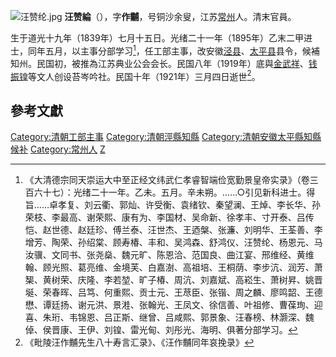 [[File:汪赞纶.jpg|thumb]]
'''汪赞綸'''（{{bd|1839年||1921年|catIdx=Wang汪}}），字'''作黼'''，号铜沙余叟，江苏[[常州|常州]]人。清末官員。

生于道光十九年（1839年）七月十五日。光绪二十一年（1895年）乙末二甲进士，同年五月，以主事分部学习<ref>《大清德宗同天崇运大中至正经文纬武仁孝睿智端俭宽勤景皇帝实录》（卷三百六十七）：光绪二十一年。乙未。五月。辛未朔。……○引见新科进士。得旨……卓孝复、刘云衢、郭灿、许受衡、袁绪钦、秦望澜、王焯、李长华、孙荣枝、李最高、谢荣熙、康有为、李国材、吴命新、徐孝丰、寸开泰、吕传恺、赵世德、赵廷珍、傅兰泰、汪世杰、王迺槃、张濂、刘明华、王荃善、李增芳、陶荣、孙绍棠、顾寿椿、丰和、吴鸿森、舒鸿仪、汪赞纶、杨恩元、马汝骥、文同书、张尧燊、魏元旷、陈恩洽、范国良、曲江宴、邢维经、黄维翰、顾光照、葛亮维、金境芙、白嘉澍、高祖培、王桐荫、李步沆、润芳、萧榘、黄树荣、庆隆、李若堃、旷子椿、周沆、刘嘉斌、高崧生、萧树昇、姚晋埏、荣春晖、吕笃、何重熙、贡士元、王荩臣、张锴、周之麟、廖鸣韶、王德懋、谭廷扬、谢元洪、景溎、张翰光、王凤文、徐信善、叶祖修、曹葆珣、迎喜、朱珩、韦锦恩、吕正斯、继曾、吕咸熙、郭景象、汪春榜、林灏深、魏倬、侯晋康、王伊、刘锽、雷光甸、刘彤光、海明、俱著分部学习。</ref>，任工部主事，改安徽[[泾县|泾县]]、[[太平县_(天宝)|太平县]]县令，候補知州。民国初，被推為江苏典业公会会长。民国八年（1919年）底與[[金武祥|金武祥]]、[[钱振锽|钱振锽]]等文人创设苔岑吟社。民国十年（1921年）三月四日逝世<ref>《毗陵汪作黼先生八十寿言汇录》、《汪作黼同年哀挽录》</ref>。

==參考文獻==
{{reflist}}

{{光緒二十一年乙未科殿試金榜}}
{{清朝官员小作品}}
{{DEFAULTSORT:Wang汪}}
[[Category:清朝工部主事|Category:清朝工部主事]]
[[Category:清朝涇縣知縣|Category:清朝涇縣知縣]]
[[Category:清朝安徽太平縣知縣|Category:清朝安徽太平縣知縣]]
[[Category:清朝知州|候补]]
[[Category:常州人|Category:常州人]]
[[Category:汪姓|Z]]